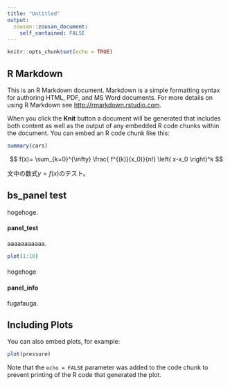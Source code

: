 ```yaml
---
title: "Untitled"
output:
  zousan::zousan_document:
    self_contained: FALSE
---
```


```r
knitr::opts_chunk$set(echo = TRUE)
```

## R Markdown {.showhide}

This is an R Markdown document. Markdown is a simple formatting syntax for authoring HTML, PDF, and MS Word documents. For more details on using R Markdown see <http://rmarkdown.rstudio.com>.

When you click the **Knit** button a document will be generated that includes both content as well as the output of any embedded R code chunks within the document. You can embed an R code chunk like this:

```r
summary(cars)
```

$$
f(x)= \sum_{k=0}^{\infty} \frac{ f^{(k)}(x_0)}{n!} \left( x-x_0 \right)^k 
$$

文中の数式$y = f(x)$のテスト。

## bs_panel test

hogehoge.

#### panel_test {.panel}

aaaaaaaaaaa.

```r
plot(1:10)
```

#### {.panel-end}

hogehoge

#### panel_info {.panel .panel-info}

fugafauga.


## Including Plots

You can also embed plots, for example:

```r
plot(pressure)
```

Note that the `echo = FALSE` parameter was added to the code chunk to prevent printing of the R code that generated the plot.
